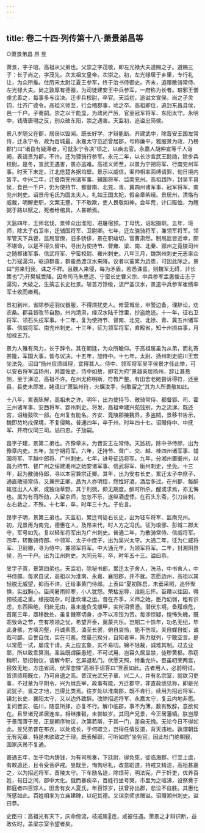 ```yaml
---
---
---
```

title: 卷二十四·列传第十八·萧景弟昌等
---

○萧景弟昌  昂  昱

萧景，字子昭，高祖从父弟也。父崇之字茂敬，即左光禄大夫道赐之子。道赐三子：长子尚之，字茂先。次太祖文皇帝。次崇之。初，左光禄居于乡里，专行礼让，为众所推。仕历宋太尉江夏王参军，终于治书侍御史。齐末，追赠散骑常侍、左光禄大夫。尚之敦厚有德器，为司徒建安王中兵参军，一府称为长者。琅邪王僧虔尤善之，每事多与议决。迁步兵校尉，卒官。天监初，追谥文宣侯。尚之子灵钧，仕齐广德令。高祖义师至，行会稽郡事，顷之卒。高祖即位，追封东昌县侯，邑一千户。子謇嗣。崇之以干能显，为政尚严厉，官至冠军将军、东阳太守。永明中，钱唐唐珝之反，别众破东阳，崇之遇害。天监初，追谥忠简侯。

景八岁随父在郡，居丧以毁闻。既长好学，才辩能断。齐建武中，除晋安王国左常侍，迁永宁令，政为百城最。永嘉太守范述曾居郡，号称廉平，雅服景为政，乃榜郡门曰“诸县有疑滞者，可就永宁令决”顷之，以疾去官。永嘉人胡仲宣等千人诣阙，表请景为郡，不许。还为骠骑行参军。永元二年，以长沙宣武王懿勋，除步兵校尉。是冬，宣武王遇害，景亦逃难。高祖义师至，以景为宁朔将军、行南兖州军事。时天下未定，江北伧楚各据坞壁。景示以威信，渠帅相率面缚请罪，旬日境内皆平。中兴二年，迁督南兖州诸军事、辅国将军、监南兖州。高祖践阼，封吴平县侯，食邑一千户，仍为使持节、都督南、北兖、青、冀四州诸军事、冠军将军、南兖州刺史。诏景母毛氏为国太夫人，礼如王国太妃，假金章紫绶。景居州，清恪有威裁，明解吏职，文案无壅，下不敢欺，吏人畏敬如神。会年荒，计口赈恤，为饘粥于路以赋之，死者给棺具，人甚赖焉。

天监四年，王师北伐，景帅众出淮阳，进屠宿预。丁母忧，诏起摄职。五年，班师，除太子右卫率，迁辅国将军、卫尉卿。七年，迁左骁骑将军，兼领军将军。领军管天下兵要，监局官僚，旧多骄侈，景在职峻切，官曹肃然。制局监皆近幸，颇不堪命，以是不得久留中。寻出为使持节、督雍、梁、南、北秦、郢州之竟陵司州之随郡诸军事、信武将军、宁蛮校尉、雍州刺史。八年三月，魏荆州刺史元志率众七万寇潺沟，驱迫群蛮，群蛮悉渡汉水来降。议者以蛮累为边患，可因此除之。景曰“穷来归我，诛之不祥。且魏人来侵，每为矛盾，若悉诛蛮，则魏军无碍，非长策也”乃开樊城受降。因命司马朱思远、宁蛮长史曹义宗、中兵参军孟惠俊击志于潺沟，大破之，生擒志长史杜景。斩首万馀级，流尸盖汉水，景遣中兵参军崔缋率军士收而瘗焉。

景初到州，省除参迎羽仪器服，不得烦扰吏人。修营城垒，申警边备，理辞讼，劝农桑。郡县皆改节自励，州内清肃，缘汉水陆千馀里，抄盗绝迹。十一年，征右卫将军、领石头戍军事。十二年，复为使持节、督南、北兖、北徐、青、冀五州诸军事、信威将军、南兖州刺史。十三年，征为领军将军，直殿省，知十州损益事，月加禄五万。

景为人雅有风力，长于辞令。其在朝廷，为众所瞻仰。于高祖属虽为从弟，而礼寄甚隆，军国大事，皆与议决。十五年，加侍中。十七年，太尉、扬州刺史临川王宏坐法免。诏曰“扬州应须缉理，宜得其人。侍中、领军将军吴平侯景才任此举，可以安右将军监扬州，并置佐史，侍中如故，即宅为府”景越亲居扬州，辞让甚恳恻，至于涕泣，高祖不许。在州尤称明断，符教严整。有田舍老姥尝诉得符，还至县，县吏未即发，姥语曰“萧监州符，火爄汝手，何敢留之”其为人所畏敬如此。

十八年，累表陈解，高祖未之许。明年，出为使持节、散骑常侍、都督郢、司、霍三州诸军事、安西将军、郢州刺史。将发，高祖幸建兴苑饯别，为之流涕。既还宫，诏给鼓吹一部。在州复有能名。齐安、竟陵郡接魏界，多盗贼，景移书告示，魏即焚坞戍保境，不复侵略。普通四年，卒于州，时年四十七。诏赠侍中、中抚军、开府仪同三司。谥曰忠。子劢嗣。

昌字子建，景第二弟也。齐豫章末，为晋安王左常侍。天监初，除中书侍郎，出为豫章内史。五年，加宁朔将军。六年，迁持节、督广、交、越、桂四州诸军事、辅国将军、平越中郎将、广州刺史。七年，进号征远将军。九年，分湘州置衡州，以昌为持节、督广州之绥建湘州之始安诸军事、信武将军、衡州刺史，坐免。十三年，起为散骑侍郎，寻以本官兼宗正卿。其年，出为安右长史。累迁太子中庶子、通直散骑常侍，又兼宗正卿。昌为人亦明悟，然性好酒，酒后多过。在州郡，每醉辄径出入人家，或独诣草野。其于刑戮，颇无期度。醉时所杀，醒或求焉，亦无悔也。属为有司所劾，入留京师，忽忽不乐，遂纵酒虚悸。在石头东斋，引刀自刺，左右救之，不殊。十七年，卒，时年三十九。子伯言。

昂字子明，景第三弟也。天监初，累迁司徒右长史，出为轻车将军、监南兖州。初，兄景再为南兖，德惠在人，及昂来代，时人方之冯氏。征为琅邪、彭城二郡太守，军号如先。复以轻车将军出为广州刺史。普通二年，为散骑常侍、信威将军。四年，转散骑侍郎、中领军、太子中庶子，出为吴兴太守。大通二年，征为仁威将军、卫尉卿，寻为侍中，兼领军将军。中大通元年，为领军将军。二年，封湘阴县侯，邑一千户。出为江州刺史。大同元年，卒，时年五十三。谥曰恭。

昱字子真，景第四弟也。天监初，除秘书郎，累迁太子舍人，洗马，中书舍人，中书侍郎。每求自试，高祖以为淮南、永嘉、襄阳郡，并不就。志愿边州，高祖以其轻脱无威望，抑而不许。迁给事黄门侍郎。上表曰“夏初陈启，未垂采照，追怀惭惧，实战胸心。臣闻暑雨祁寒，小人犹怨。荣枯宠辱，谁能忘怀。臣藉以往因，得预枝戚之重。缘报既杂，时逢坎壈之运。昔在齐季，义师之始，臣乃幼弱，粗有识虑，东西阻绝，归赴无由，虽未能负戈擐甲，实衔泪愤懑。潜伏东境，备履艰危，首尾三年，亟移数处，虽复饑寒切身，亦不以冻馁为苦。每涉惊疑，惶怖失魄，既乖致命之节，空有项领之忧，希望开泰，冀蒙共乐。岂期二十馀年，功名无纪，毕此身骸，方填沟壑，丹诚素愿，溘至长罢，俯自哀怜，能不伤叹。夫自媒自衒，诚哉可鄙。自誉自伐，实在可羞。然量己揆分，自知者审，陈力就列，宁敢空言。是以常愿一试，屡成干请。夫上应玄象，实不易叨。锦不轻裁，诚难其制。过去业鄣，所以致乖算测。圣监既谓臣愚短，不可试用，岂容久居显禁，徒秽黄枢。忝窃稍积，恐招物议，请解今职，乞屏退私门。伏愿天照，特垂允许。臣虽叨荣两宫，报效无地，方违省闼，伏深恋悚”高祖手诏答曰“昱表如此。古者用人，必前明试，皆须绩用既立，乃可自退之高。昔汉光武兄子章、兴二人，并有名宗室，就欲习吏事，不过章为平阴令，兴为缑氏宰，政事有能，方迁郡守，非直政绩见称，即是光武犹子。昱之才地，岂得比类焉。往岁处以淮南郡，既不肯行。续用为招远将军、镇北长史、襄阳太守，又以边外致辞。改除招远将军、永嘉太守，复云内地非愿。复问晋安、临川，随意所择，亦复不行。解巾临郡，事不为薄，数有致辞，意欲何在。且昱诸兄递居连率，相继推毂，未尝缺岁。其同产兄景，今正居藩镇。朕岂厚于景而薄于昱，正是朝序物议，次第若斯，于其一门，差自无愧。无论今日不得如此。昱兄弟昔在布衣，以处成长，于何取立，岂得任情反道，背天违地。孰谓朝廷无有宪章，特是未欲致之于理。既表解职，可听如启”坐免官。因此杜门绝朝觐，国家庆吊不复通。

普通五年，坐于宅内铸钱，为有司所奏，下廷尉，得免死，徙临海郡。行至上虞，有敕追还，且令受菩萨戒。昱既至，恂恂尽礼，改意蹈道，持戒又精洁，高祖甚嘉之，以为招远将军、晋陵太守。下车励名迹，除烦苛，明法宪，严于奸吏，优养百姓，旬日之间，郡中大化。俄而暴疾卒，百姓行坐号哭，市里为之喧沸，设祭奠于郡庭者四百馀人。田舍有女人夏氏，年百馀岁，扶曾孙出郡，悲泣不自胜。其惠化所感如此。百姓相率为立庙建碑，以纪其德。又诣京师求赠谥。诏赠湘州刺史。谥曰恭。

史臣曰：高祖光有天下，庆命傍流，枝戚属连，咸被任遇。萧景之才辩识断，益政佐时，盖梁宗室令望者矣。

